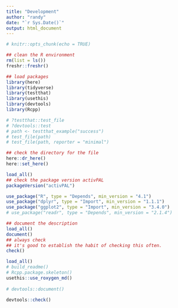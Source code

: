 ```yaml
---
title: "Development"
author: "randy"
date: "`r Sys.Date()`"
output: html_document
---
```


```r
# knitr::opts_chunk(echo = TRUE)

## clean the R environment
rm(list = ls())
freshr::freshr()

## load packages
library(here)
library(tidyverse)
library(testthat)
library(usethis)
library(devtools)
library(Rcpp)

# ?testthat::test_file
# ?devtools::test
# path <- testthat_example("success")
# test_file(path)
# test_file(path, reporter = "minimal")

## check the directory for the file
here::dr_here()
here::set_here()
```

```r
load_all()
## check the package version activPAL
packageVersion("activPAL")

```



```r
use_package("R", type = "Depends", min_version = "4.1")
use_package("dplyr", type = "Import", min_version = "1.1.1")
use_package("ggplot2", type = "Import", min_version = "3.4.0")
# use_package("readr", type = "Depends", min_version = "2.1.4")
```


```r
## document the description
load_all()
document()
## always check 
## it's good to establish the habit of checking this often.
check()
```


```r

load_all()
# build_readme()
# Rcpp.package.skeleton()
usethis::use_roxygen_md()
 
# devtools::document()

devtools::check()
```



